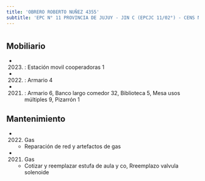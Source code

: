 ```yaml
---
title: 'OBRERO ROBERTO NUÑEZ 4355'
subtitle: 'EPC N° 11 PROVINCIA DE JUJUY - JIN C (EPCJC 11/02°) - CENS N° 29'
---
```


#


## Mobiliario

*  (2023) : Estación movil cooperadoras 1 

*  (2022) : Armario 4 

*  (2021) : Armario 6, Banco largo comedor 32, Biblioteca 5, Mesa usos múltiples 9, Pizarrón 1 





## Mantenimiento

*  (2022) Gas 
    + Reparación de red y artefactos de gas

*  (2021) Gas 
    + Cotizar y reemplazar estufa de aula y co, Rreemplazo valvula solenoide



